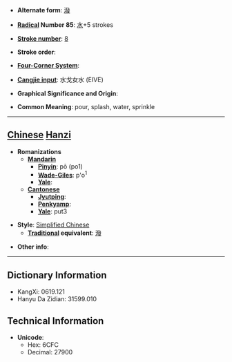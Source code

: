 * '''Alternate form''': [[潑]]

* '''[[Wiktionary:Chinese radical index| Radical]] Number 85''': [[Wiktionary:Chinese radical index 水|水]]+5 strokes

* '''[[Wiktionary:Chinese total strokes index|Stroke number]]''': [[Wiktionary:Chinese total strokes index 8|8]]

* '''Stroke order''': 

* '''[[Wiktionary:Chinese four corner index|Four-Corner System]]''': 

* '''[[Wiktionary:Chinese Cangjie index|Cangjie input]]''': 水戈女水 (EIVE)

* '''Graphical Significance and Origin''': 

* '''Common Meaning''': pour, splash, water, sprinkle

----

== [[Chinese]] [[Hanzi]] ==

* '''Romanizations'''
** '''[[Mandarin]]'''
*** '''[[Pinyin]]''': pō (po1)
*** '''[[Wade-Giles]]''': p'o<sup>1</sup>
*** '''[[Yale]]''': 
** '''[[Cantonese]]'''
*** '''[[Jyutping]]''':
*** '''[[Penkyamp]]''': 
*** '''[[Yale]]''': put3

* '''Style''': [[Simplified Chinese]] 
** '''[[Traditional Chinese|Traditional]] equivalent''': [[潑]]

* '''Other info''': 

----

== Dictionary Information ==

* KangXi: 0619.121
* Hanyu Da Zidian: 31599.010

== Technical Information ==

* '''Unicode''':
** Hex: 6CFC
** Decimal: 27900